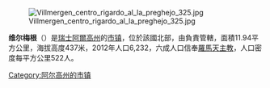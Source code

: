 [[Image:Villmergen_centro_rigardo_al_la_preghejo_325.jpg|right]]

'''维尔梅根'''（{{lang-de|Villmergen}}）是[[瑞士|瑞士]][[阿爾高州|阿爾高州]]的[[市镇_(瑞士)|市镇]]，位於該國北部，由負責管轄，面積11.94平方公里，海拔高度437米，2012年人口6,232，六成人口信奉[[羅馬天主教|羅馬天主教]]，人口密度每平方公里522人。

{{Switzerland-geo-stub}}
[[Category:阿尔高州的市镇|Category:阿尔高州的市镇]]